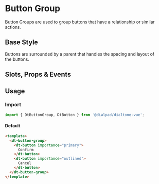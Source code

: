 
# Button Group

<Subtitle>
  Button Groups are used to group buttons that have a relationship or similar actions.
</Subtitle>

## Base Style

Buttons are surrounded by a parent that handles the spacing and layout of the buttons.

<Canvas>
  <Story id="components-button-group--default" />
</Canvas>

## Slots, Props & Events

<ArgsTable story={PRIMARY_STORY} />

## Usage

### Import

```jsx
import { DtButtonGroup, DtButton } from '@dialpad/dialtone-vue';
```

#### Default

```html
<template>
  <dt-button-group>
    <dt-button importance="primary">
      Confirm
    </dt-button>
    <dt-button importance="outlined">
      Cancel
    </dt-button>
  </dt-button-group>
</template>